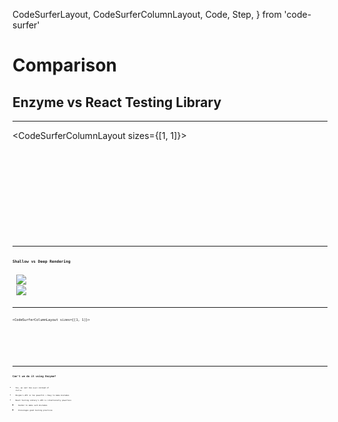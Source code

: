   CodeSurferLayout,
  CodeSurferColumnLayout,
  Code,
  Step,
} from 'code-surfer'

# Comparison

## Enzyme vs React Testing Library

---

<CodeSurferColumnLayout sizes={[1, 1]}>

<Step>
  <Code
    code={require('!!raw-loader!./Toggle.test.js').default}
    focus="10:18"
    lang="jsx"
    title="Enzyme"
  />
  <Code
    code={require('!!raw-loader!./ToggleHooks.test.js').default}
    focus="9:17"
    lang="jsx"
    title="React Testing Library"
  />
</Step>

<Step subtitle="What does it even mean? 🤷🏻‍♂️">
  <Code
    code={require('!!raw-loader!./Toggle.test.js').default}
    focus="10"
    lang="jsx"
    title="Shallow rendering"
  />
  <Code
    code={require('!!raw-loader!./ToggleHooks.test.js').default}
    focus="9"
    lang="jsx"
    title="Deep rendering"
  />
</Step>

<Step subtitle="Let's debug!">
  <Code
    code={require('!!raw-loader!./Toggle.test.0.js').default}
    focus="11"
    lang="jsx"
    title="Shallow rendering"
  />
  <Code
    code={require('!!raw-loader!./ToggleHooks.test.0.js').default}
    focus="9[13:17],10"
    lang="jsx"
    title="Deep rendering"
  />
</Step>

</CodeSurferColumnLayout>

---

### Shallow vs Deep Rendering

<Split>
  <Image
    src={require('file-loader!./shallow-rendering-debug.png')}
    style={{
      margin: 'auto',
      height: '50vh',
      width: '50vw',
      backgroundSize: 'contain',
    }}
  />
  <Image
    src={require('file-loader!./deep-rendering-debug.png')}
    style={{
      margin: '0 auto 0 0',
      height: '50vh',
      width: '50vw',
      backgroundSize: 'contain',
    }}
  />
</Split>

---

<CodeSurferColumnLayout sizes={[1, 1]}>

<Step title="Testing Implementation Details">
  <Code
    code={require('!!raw-loader!./Toggle.test.js').default}
    focus="12,17"
    lang="jsx"
    subtitle="Assert component's instance state"
  />
  <Code
    code={require('!!raw-loader!./ToggleHooks.test.js').default}
    focus="11:12,16:17"
    lang="jsx"
    subtitle="Assert user's perception"
  />
</Step>

<Step title="Testing Implementation Details">
  <Code
    code={require('!!raw-loader!./Toggle.test.js').default}
    focus="15"
    lang="jsx"
    subtitle="Call component's instance method directly"
  />
  <Code
    code={require('!!raw-loader!./ToggleHooks.test.js').default}
    focus="14"
    lang="jsx"
    subtitle="Try to mimic user's interaction behaviour"
  />
</Step>

</CodeSurferColumnLayout>

---

## Can't we do it using Enzyme?

- Yes, we can! Use `mount` instead of `shallow`
- Enzyme's API is too powerful ➡ Easy to make mistakes
- React Testing Library's API is intentionally powerless
  - Harder to make such mistakes
  - Encourages good testing practices
